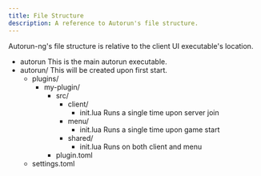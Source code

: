```yaml
---
title: File Structure
description: A reference to Autorun's file structure.
---
```



Autorun-ng's file structure is relative to the client UI executable's location.



<FileTree>

- autorun This is the main autorun executable.
- autorun/ This will be created upon first start.
  - plugins/
    - my-plugin/
      - src/
        - client/
          - init.lua Runs a single time upon server join
        - menu/
          - init.lua Runs a single time upon game start
        - shared/
          - init.lua Runs on both client and menu
      - plugin.toml
  - settings.toml

</FileTree>
